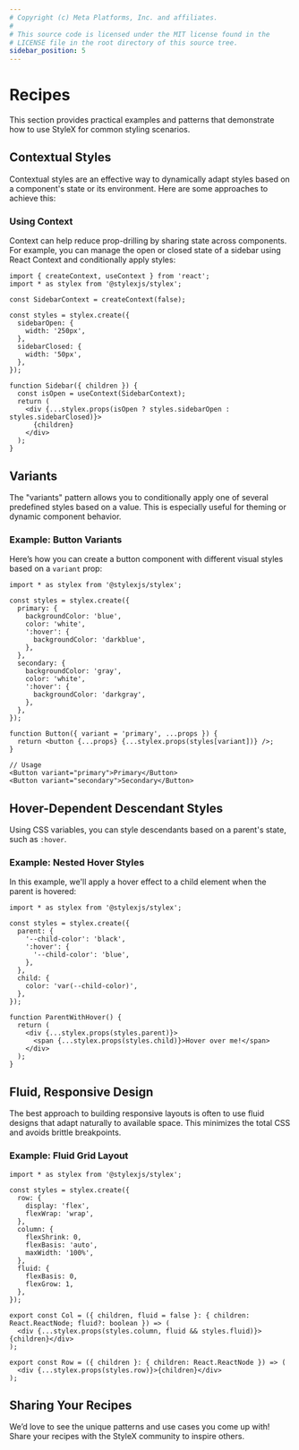 ```yaml
---
# Copyright (c) Meta Platforms, Inc. and affiliates.
#
# This source code is licensed under the MIT license found in the
# LICENSE file in the root directory of this source tree.
sidebar_position: 5
---
```



# Recipes

This section provides practical examples and patterns that demonstrate how to use StyleX for common styling scenarios.

## Contextual Styles

Contextual styles are an effective way to dynamically adapt styles based on a component's state or its environment. Here are some approaches to achieve this:

### Using Context

Context can help reduce prop-drilling by sharing state across components. For example, you can manage the open or closed state of a sidebar using React Context and conditionally apply styles:

```tsx
import { createContext, useContext } from 'react';
import * as stylex from '@stylexjs/stylex';

const SidebarContext = createContext(false);

const styles = stylex.create({
  sidebarOpen: {
    width: '250px',
  },
  sidebarClosed: {
    width: '50px',
  },
});

function Sidebar({ children }) {
  const isOpen = useContext(SidebarContext);
  return (
    <div {...stylex.props(isOpen ? styles.sidebarOpen : styles.sidebarClosed)}>
      {children}
    </div>
  );
}
```

## Variants

The "variants" pattern allows you to conditionally apply one of several predefined styles based on a value. This is especially useful for theming or dynamic component behavior.

### Example: Button Variants

Here’s how you can create a button component with different visual styles based on a `variant` prop:

```tsx
import * as stylex from '@stylexjs/stylex';

const styles = stylex.create({
  primary: {
    backgroundColor: 'blue',
    color: 'white',
    ':hover': {
      backgroundColor: 'darkblue',
    },
  },
  secondary: {
    backgroundColor: 'gray',
    color: 'white',
    ':hover': {
      backgroundColor: 'darkgray',
    },
  },
});

function Button({ variant = 'primary', ...props }) {
  return <button {...props} {...stylex.props(styles[variant])} />;
}

// Usage
<Button variant="primary">Primary</Button>
<Button variant="secondary">Secondary</Button>
```

## Hover-Dependent Descendant Styles

Using CSS variables, you can style descendants based on a parent's state, such as `:hover`.

### Example: Nested Hover Styles

In this example, we'll apply a hover effect to a child element when the parent is hovered:

```tsx
import * as stylex from '@stylexjs/stylex';

const styles = stylex.create({
  parent: {
    '--child-color': 'black',
    ':hover': {
      '--child-color': 'blue',
    },
  },
  child: {
    color: 'var(--child-color)',
  },
});

function ParentWithHover() {
  return (
    <div {...stylex.props(styles.parent)}>
      <span {...stylex.props(styles.child)}>Hover over me!</span>
    </div>
  );
}
```
## Fluid, Responsive Design

The best approach to building responsive layouts is often to use fluid designs that adapt naturally to available space. This minimizes the total CSS and avoids brittle breakpoints.

### Example: Fluid Grid Layout

```tsx
import * as stylex from '@stylexjs/stylex';

const styles = stylex.create({
  row: {
    display: 'flex',
    flexWrap: 'wrap',
  },
  column: {
    flexShrink: 0,
    flexBasis: 'auto',
    maxWidth: '100%',
  },
  fluid: {
    flexBasis: 0,
    flexGrow: 1,
  },
});

export const Col = ({ children, fluid = false }: { children: React.ReactNode; fluid?: boolean }) => (
  <div {...stylex.props(styles.column, fluid && styles.fluid)}>{children}</div>
);

export const Row = ({ children }: { children: React.ReactNode }) => (
  <div {...stylex.props(styles.row)}>{children}</div>
);
```
## Sharing Your Recipes

We’d love to see the unique patterns and use cases you come up with! Share your recipes with the StyleX community to inspire others.
